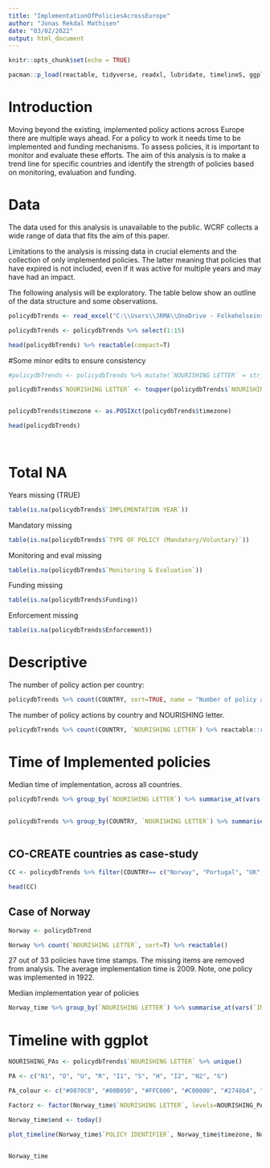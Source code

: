 ```yaml
---
title: "ImplementationOfPoliciesAcrossEurope"
author: "Jonas Rekdal Mathisen"
date: "03/02/2022"
output: html_document
---
```


```r
knitr::opts_chunk$set(echo = TRUE)

pacman::p_load(reactable, tidyverse, readxl, lubridate, timelineS, ggplot2)
```

# Introduction
Moving beyond the existing, implemented policy actions across Europe there are multiple ways ahead. For a policy to work it needs time to be implemented and funding mechanisms. To assess policies, it is important to monitor and evaluate these efforts. The aim of this analysis is to make a trend line for specific countries and identify the strength of policies based on monitoring, evaluation and funding.


# Data
The data used for this analysis is unavailable to the public. WCRF collects a wide range of data that fits the aim of this paper. 

Limitations to the analysis is missing data in crucial elements and the collection of only implemented policies. The latter meaning that policies that have expired is not included, even if it was active for multiple years and may have had an impact.

The following analysis will be exploratory. The table below show an outline of the data structure and some observations.

```r
policydbTrends <- read_excel("C:\\Users\\JRMA\\OneDrive - Folkehelseinstituttet\\Dokumenter\\CO-CREATE\\Copy of Comprehensive scan-Dec2021.xlsx", sheet = "Sheet1") 

policydbTrends <- policydbTrends %>% select(1:15)

head(policydbTrends) %>% reactable(compact=T)
```

#Some minor edits to ensure consistency
```r
#policydbTrends <- policydbTrends %>% mutate(`NOURISHING LETTER` = str_sub(policydbTrends$`NOURISHING LETTER`, 1, 1))

policydbTrends$`NOURISHING LETTER` <- toupper(policydbTrends$`NOURISHING LETTER`)


policydbTrends$timezone <- as.POSIXct(policydbTrends$timezone)

head(policydbTrends)

                                          

```

# Total NA

Years missing (TRUE)
```r
table(is.na(policydbTrends$`IMPLEMENTATION YEAR`))
```
Mandatory missing
```r
table(is.na(policydbTrends$`TYPE OF POLICY (Mandatory/Voluntary)`))

```

Monitoring and eval missing
```r
table(is.na(policydbTrends$`Monitoring & Evaluation`))

```

Funding missing
```r
table(is.na(policydbTrends$Funding))

```

Enforcement missing
```r
table(is.na(policydbTrends$Enforcement))

```


# Descriptive

The number of policy action per country:
```r
policydbTrends %>% count(COUNTRY, sort=TRUE, name = "Number of policy actions") %>% reactable::reactable(resizable = TRUE, bordered = TRUE)
```
The number of policy actions by country and NOURISHING letter.

```r
policydbTrends %>% count(COUNTRY, `NOURISHING LETTER`) %>% reactable::reactable(resizable = TRUE, bordered = TRUE, groupBy = "NOURISHING LETTER")
```


# Time of Implemented policies
Median time of implementation, across all countries.
```r
policydbTrends %>% group_by(`NOURISHING LETTER`) %>% summarise_at(vars(`IMPLEMENTATION YEAR`), na.rm=T, list("Median year implemented" = median)) %>% reactable(compact=T)
                                                   
```


```r
policydbTrends %>% group_by(COUNTRY, `NOURISHING LETTER`) %>% summarise_at(vars(`IMPLEMENTATION YEAR`), na.rm=T, list("Median year implemented" = median)) %>% reactable(compact=T)
                                                   
```

## CO-CREATE countries as case-study

```r
CC <- policydbTrends %>% filter(COUNTRY== c("Norway", "Portugal", "UK", "Netherlands"))

head(CC)
```



## Case of Norway

```r
Norway <- policydbTrend 

Norway %>% count(`NOURISHING LETTER`, sort=T) %>% reactable()

```


27 out of 33 policies have time stamps. The missing items are removed from analysis. The average implementation time is 2009. Note, one policy was implemented in 1922.

Median implementation year of policies
```r

Norway_time %>% group_by(`NOURISHING LETTER`) %>% summarise_at(vars(`IMPLEMENTATION YEAR`), list(name= median)) %>% reactable()


```

# Timeline  with ggplot

```r
NOURISHING_PAs <- policydbTrends$`NOURISHING LETTER` %>% unique() 

PA <- c("N1", "O", "U", "R", "I1", "S", "H", "I2", "N2", "G")

PA_colour <- c("#0070C0", "#00B050", "#FFC000", "#C00000", "#2748b4", "#365509", "#7bf8df", "#1654ea", "#585bcd", "#3b9d3f")

Factorz <- factor(Norway_time$`NOURISHING LETTER`, levels=NOURISHING_PAs, ordered=T)

```

```r
Norway_time$end <- today()

```

```r
plot_timeline(Norway_time$`POLICY IDENTIFIER`, Norway_time$timezone, Norway_time$end, group = Factorz, title="Running times of polices in Norway", subtitle="Policy", interactive = T)


Norway_time


```


